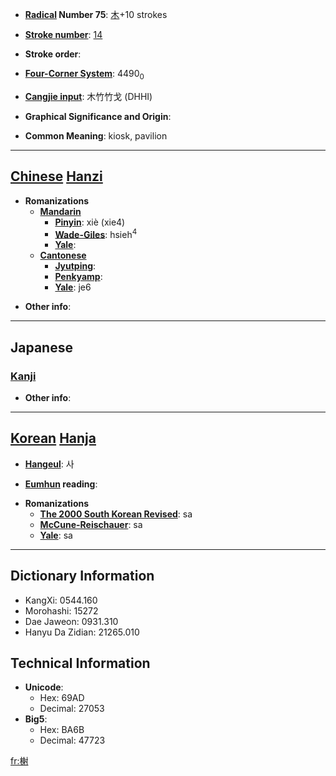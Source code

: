 * '''[[Wiktionary:Chinese radical index| Radical]] Number 75''': [[Wiktionary:Chinese radical index 木|木]]+10 strokes

* '''[[Wiktionary:Chinese total strokes index|Stroke number]]''': [[Wiktionary:Chinese total strokes index 14|14]]

* '''Stroke order''': 

* '''[[Wiktionary:Chinese four corner index|Four-Corner System]]''': 4490<sub>0</sub>

* '''[[Wiktionary:Chinese Cangjie index|Cangjie input]]''': 木竹竹戈 (DHHI)

* '''Graphical Significance and Origin''': 

* '''Common Meaning''': kiosk, pavilion

----

== [[Chinese]] [[Hanzi]] ==

* '''Romanizations'''
** '''[[Mandarin]]'''
*** '''[[Pinyin]]''': xiè (xie4)
*** '''[[Wade-Giles]]''': hsieh<sup>4</sup>
*** '''[[Yale]]''': 
** '''[[Cantonese]]'''
*** '''[[Jyutping]]''':
*** '''[[Penkyamp]]''': 
*** '''[[Yale]]''': je6

* '''Other info''': 

----

==Japanese==
===[[Kanji]]===
{{kanji|on readings=[[しゃ]] (sha), [[じゃ]] (ja)
|kun readings=[[だい]] (dai)
}}

* '''Other info''':  

----

== [[Korean]] [[Hanja]] ==

* '''[[Hangeul]]''': 사

* '''[[Eumhun]] reading''': 

* '''Romanizations'''
** '''[[The 2000 South Korean Revised Romanization|The 2000 South Korean Revised]]''': sa
** '''[[McCune-Reischauer]]''': sa
** '''[[Yale]]''': sa

----

== Dictionary Information ==

* KangXi: 0544.160
* Morohashi: 15272
* Dae Jaweon: 0931.310
* Hanyu Da Zidian: 21265.010

== Technical Information ==

* '''Unicode''':
** Hex: 69AD
** Decimal: 27053
* '''Big5''':
** Hex: BA6B
** Decimal: 47723

[[fr:榭]]